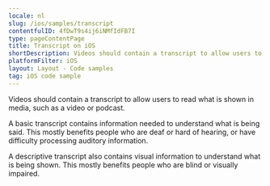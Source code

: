 ```yaml
---
locale: nl
slug: /ios/samples/transcript
contentfulID: 4fDwT9s4ij6iNMfIdFB7I
type: pageContentPage
title: Transcript on iOS
shortDescription: Videos should contain a transcript to allow users to read what is shown in media, such as a video or podcast.
platformFilter: iOS
layout: Layout - Code samples
tag: iOS code sample
---
```


Videos should contain a transcript to allow users to read what is shown in media, such as a video or podcast.

A basic transcript contains information needed to understand what is being said. This mostly benefits people who are deaf or hard of hearing, or have difficulty processing auditory information.

A descriptive transcript also contains visual information to understand what is being shown. This mostly benefits people who are blind or visually impaired.

<CodeSample id="media-transcript" locale="nl" platform="ios"/>